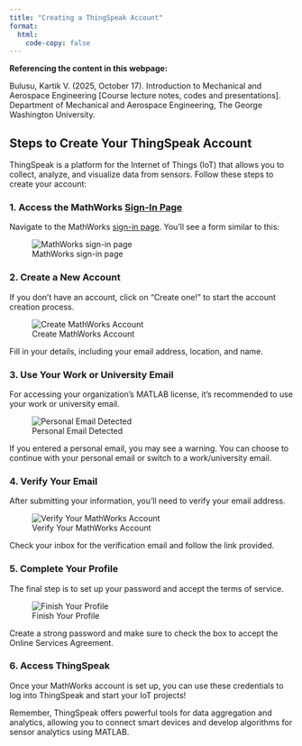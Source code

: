 ```yaml
---
title: "Creating a ThingSpeak Account"
format: 
  html:
    code-copy: false
---
```


<html>
<head>
    <style>
        body {
            -webkit-user-select: none; /* Safari */
            -moz-user-select: none; /* Firefox */
            -ms-user-select: none; /* IE10+/Edge */
            user-select: none; /* Standard */
        }
    </style>
</head>
<body>

:::{.callout-important}
**Referencing the content in this webpage:**

Bulusu, Kartik V. (2025, October 17). Introduction to Mechanical and Aerospace Engineering [Course lecture notes, codes and presentations]. Department of Mechanical and Aerospace Engineering, The George Washington University.
:::

## Steps to Create Your ThingSpeak Account

ThingSpeak is a platform for the Internet of Things (IoT) that allows you to collect, analyze, and visualize data from sensors. Follow these steps to create your account:

### 1. Access the MathWorks [Sign-In Page](https://thingspeak.com/login?skipSSOCheck=true)

Navigate to the MathWorks [sign-in page](https://thingspeak.com/login?skipSSOCheck=true). You'll see a form similar to this:

![MathWorks sign-in page](screenshots/thingspeak/image1.png)

### 2. Create a New Account

If you don't have an account, click on "Create one!" to start the account creation process.

![Create MathWorks Account](screenshots/thingspeak/image2.png)

Fill in your details, including your email address, location, and name.

### 3. Use Your Work or University Email

For accessing your organization's MATLAB license, it's recommended to use your work or university email.

![Personal Email Detected](screenshots/thingspeak/image3.png)

If you entered a personal email, you may see a warning. You can choose to continue with your personal email or switch to a work/university email.

### 4. Verify Your Email

After submitting your information, you'll need to verify your email address.

![Verify Your MathWorks Account](screenshots/thingspeak/image4.png)

Check your inbox for the verification email and follow the link provided.

### 5. Complete Your Profile

The final step is to set up your password and accept the terms of service.

![Finish Your Profile](screenshots/thingspeak/image5.png)

Create a strong password and make sure to check the box to accept the Online Services Agreement.

### 6. Access ThingSpeak

Once your MathWorks account is set up, you can use these credentials to log into ThingSpeak and start your IoT projects!

Remember, ThingSpeak offers powerful tools for data aggregation and analytics, allowing you to connect smart devices and develop algorithms for sensor analytics using MATLAB.